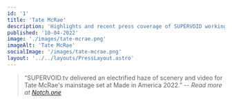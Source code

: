 ```yaml
---
id: '1'
title: 'Tate McRae'
description: 'Highlights and recent press coverage of SUPERVOID working with Tate McRae'
published: '10-04-2022'
image: './images/tate-mcrae.png'
imageAlt: 'Tate McRae'
socialImage: '/images/tate-mcrae.png'
layout: '../../layouts/PressLayout.astro'
---
```



<PostHeader image={headerImage} frontmatter={frontmatter} />

> “SUPERVOID.tv delivered an electrified haze of scenery and video for Tate McRae's mainstage set at Made in America 2022.”
> -- <cite>Read more at <a href="https://www.notch.one/portfolio/tate-mcrae-made-in-america-2022/" target="_blank" rel="noopener noreferrer">Notch.one</a></cite>
